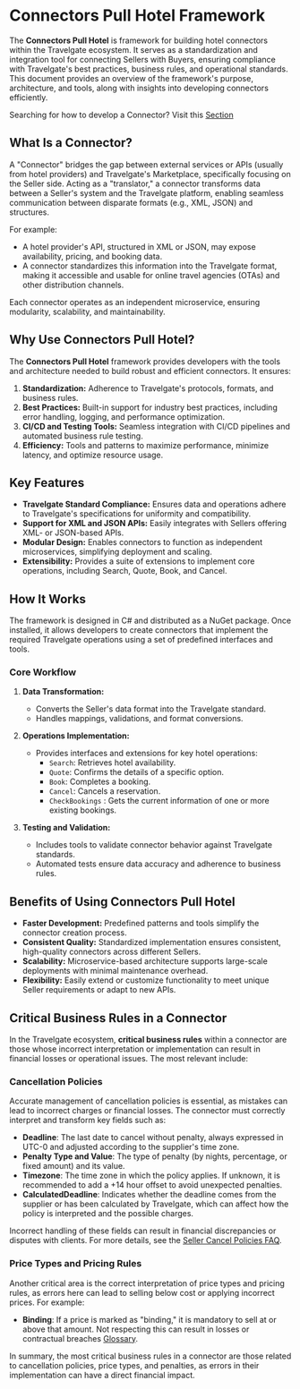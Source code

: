 # Connectors Pull Hotel Framework

The **Connectors Pull Hotel** is framework for building hotel connectors within the Travelgate ecosystem. It serves as a standardization and integration tool for connecting Sellers with Buyers, ensuring compliance with Travelgate's best practices, business rules, and operational standards. This document provides an overview of the framework's purpose, architecture, and tools, along with insights into developing connectors efficiently.

Searching for how to develop a Connector? Visit this [Section](../Develop_from_Scratch/Table_of_Contents)
## What Is a Connector?

A "Connector" bridges the gap between external services or APIs (usually from hotel providers) and Travelgate's Marketplace, specifically focusing on the Seller side. Acting as a "translator," a connector transforms data between a Seller's system and the Travelgate platform, enabling seamless communication between disparate formats (e.g., XML, JSON) and structures.

For example:
- A hotel provider's API, structured in XML or JSON, may expose availability, pricing, and booking data.
- A connector standardizes this information into the Travelgate format, making it accessible and usable for online travel agencies (OTAs) and other distribution channels.

Each connector operates as an independent microservice, ensuring modularity, scalability, and maintainability.

## Why Use Connectors Pull Hotel?

The **Connectors Pull Hotel** framework provides developers with the tools and architecture needed to build robust and efficient connectors. It ensures:
1. **Standardization:** Adherence to Travelgate's protocols, formats, and business rules.
2. **Best Practices:** Built-in support for industry best practices, including error handling, logging, and performance optimization.
3. **CI/CD and Testing Tools:** Seamless integration with CI/CD pipelines and automated business rule testing.
4. **Efficiency:** Tools and patterns to maximize performance, minimize latency, and optimize resource usage.

## Key Features

- **Travelgate Standard Compliance:** Ensures data and operations adhere to Travelgate's specifications for uniformity and compatibility.
- **Support for XML and JSON APIs:** Easily integrates with Sellers offering XML- or JSON-based APIs.
- **Modular Design:** Enables connectors to function as independent microservices, simplifying deployment and scaling.
- **Extensibility:** Provides a suite of extensions to implement core operations, including Search, Quote, Book, and Cancel.

## How It Works

The framework is designed in C# and distributed as a NuGet package. Once installed, it allows developers to create connectors that implement the required Travelgate operations using a set of predefined interfaces and tools. 

### Core Workflow

1. **Data Transformation:** 
   - Converts the Seller's data format into the Travelgate standard.
   - Handles mappings, validations, and format conversions.
   
2. **Operations Implementation:** 
   - Provides interfaces and extensions for key hotel operations:
     - `Search`: Retrieves hotel availability.
     - `Quote`: Confirms the details of a specific option.
     - `Book`: Completes a booking.
     - `Cancel`: Cancels a reservation.
     - `CheckBookings` : Gets the current information of one or more existing bookings.

     
3. **Testing and Validation:**
   - Includes tools to validate connector behavior against Travelgate standards.
   - Automated tests ensure data accuracy and adherence to business rules.

## Benefits of Using Connectors Pull Hotel

- **Faster Development:** Predefined patterns and tools simplify the connector creation process.
- **Consistent Quality:** Standardized implementation ensures consistent, high-quality connectors across different Sellers.
- **Scalability:** Microservice-based architecture supports large-scale deployments with minimal maintenance overhead.
- **Flexibility:** Easily extend or customize functionality to meet unique Seller requirements or adapt to new APIs.

## Critical Business Rules in a Connector

In the Travelgate ecosystem, **critical business rules** within a connector are those whose incorrect interpretation or implementation can result in financial losses or operational issues. The most relevant include:

### Cancellation Policies

Accurate management of cancellation policies is essential, as mistakes can lead to incorrect charges or financial losses. The connector must correctly interpret and transform key fields such as:

- **Deadline**: The last date to cancel without penalty, always expressed in UTC-0 and adjusted according to the supplier's time zone.
- **Penalty Type and Value**: The type of penalty (by nights, percentage, or fixed amount) and its value.
- **Timezone**: The time zone in which the policy applies. If unknown, it is recommended to add a +14 hour offset to avoid unexpected penalties.
- **CalculatedDeadline**: Indicates whether the deadline comes from the supplier or has been calculated by Travelgate, which can affect how the policy is interpreted and the possible charges.

Incorrect handling of these fields can result in financial discrepancies or disputes with clients. For more details, see the [Seller Cancel Policies FAQ](https://docs.travelgate.com/kb/faqs/faqs-cancel-policies/sellers-cancel-policies/).

### Price Types and Pricing Rules

Another critical area is the correct interpretation of price types and pricing rules, as errors here can lead to selling below cost or applying incorrect prices. For example:

- **Binding**: If a price is marked as "binding," it is mandatory to sell at or above that amount. Not respecting this can result in losses or contractual breaches [Glossary](https://docs.travelgate.com/kb/faqs/glossary/).



In summary, the most critical business rules in a connector are those related to cancellation policies, price types, and penalties, as errors in their implementation can have a direct financial impact.
